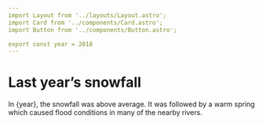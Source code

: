 ```yaml
---
import Layout from '../layouts/Layout.astro';
import Card from '../components/Card.astro';
import Button from '../components/Button.astro';

export const year = 2018
---
```



# Last year’s snowfall

In {year}, the snowfall was above average.
It was followed by a warm spring which caused
flood conditions in many of the nearby rivers.

<Card
  href="https://docs.astro.build/"
  title="Documentation"
  body="Learn how {year} Astro works and explore the official API docs."
/>